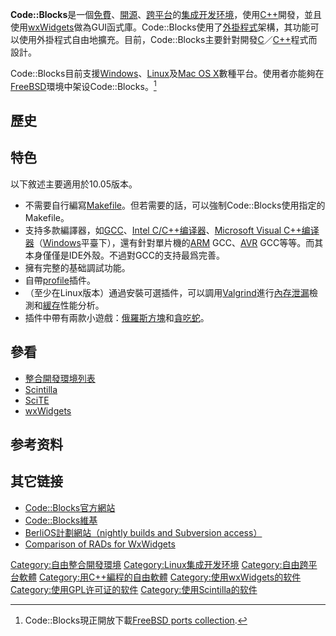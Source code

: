 {{NoteTA|G1=IT|G2=FL}}
{{Infobox_Software
| name = Code::Blocks
| logo = Code Blocks logo.jpg
| screenshot = File:Code blocks 16.01.png
| caption = Code::Blocks 16.01
| developer = The Code::Blocks team
| programming language = [[C++|C++]]、[[C语言|C]]
| latest release version = 20.03
| latest release date = {{release date and age|2020|03|19}}
| latest preview version = [http://forums.codeblocks.org/index.php?board=20.0 nightly builds]
| operating_system = [[跨平台|跨平台]]
| status = 活躍
| genre = [[集成开发环境|集成开发环境]]
| license = [[GNU通用公共许可证|GNU通用公共许可证]]
| website = http://www.codeblocks.org
}}

'''Code::Blocks'''是一個[[免費軟件|免費]]、[[開源軟件|開源]]、[[跨平台|跨平台]]的[[集成开发环境|集成开发环境]]，使用[[C++|C++]]開發，並且使用[[wxWidgets|wxWidgets]]做為GUI函式庫。Code::Blocks使用了[[外掛程式|外掛程式]]架構，其功能可以使用外掛程式自由地擴充。目前，Code::Blocks主要針對開發[[C語言|C]]／[[C++|C++]]程式而設計。

Code::Blocks目前支援[[Microsoft_Windows|Windows]]、[[Linux|Linux]]及[[Mac_OS_X|Mac OS X]]數種平台。使用者亦能夠在[[FreeBSD|FreeBSD]]環境中架设Code::Blocks。<ref>Code::Blocks現正開放下載[ftp://ftp.freebsd.org/pub/FreeBSD/ports/i386/packages-7.0-release/Latest/ FreeBSD ports collection]{{dead link|date=2017年11月 |bot=InternetArchiveBot |fix-attempted=yes }}.</ref>

== 歷史 ==

== 特色 ==
以下敘述主要適用於10.05版本。
* 不需要自行編寫[[Makefile|Makefile]]。但若需要的話，可以強制Code::Blocks使用指定的Makefile。
* 支持多款編譯器，如[[GCC|GCC]]、[[Intel_C++_Compiler|Intel C/C++编译器]]、[[Microsoft_Visual_C++|Microsoft Visual C++编译器]]（[[Windows|Windows]]平臺下），還有針對單片機的[[ARM架構|ARM]] GCC、[[AVR|AVR]] GCC等等。而其本身僅僅是IDE外殼。不過對GCC的支持最爲完善。
* 擁有完整的基础調試功能。
* 自帶[[性能分析|profile]]插件。
* （至少在Linux版本）通過安裝可選插件，可以調用[[Valgrind|Valgrind]]進行[[內存泄漏|內存泄漏]]檢測和[[高速缓存|緩存]]性能分析。
* 插件中帶有兩款小遊戲：[[俄羅斯方塊|俄羅斯方塊]]和[[貪吃蛇|貪吃蛇]]。

== 參看 ==
{{portal|自由軟體}}
* [[整合開發環境列表|整合開發環境列表]]
* [[Scintilla_(editing_component)|Scintilla]]
* [[SciTE|SciTE]]
* [[wxWidgets|wxWidgets]]

==参考资料==
{{Reflist}}

== 其它链接 ==
* [http://www.codeblocks.org/ Code::Blocks官方網站]{{Wayback|url=http://www.codeblocks.org/ |date=20130129053105 }}
* [http://wiki.codeblocks.org/ Code::Blocks維基]{{Wayback|url=http://wiki.codeblocks.org/ |date=20080820182443 }}
* [https://web.archive.org/web/20081110235646/http://developer.berlios.de/projects/codeblocks BerliOS計劃網站（nightly builds and Subversion access）]
* [http://wiki.codeblocks.org/index.php?title=Comparison_of_wxSmith_features Comparison of RADs for WxWidgets]{{Wayback|url=http://wiki.codeblocks.org/index.php?title=Comparison_of_wxSmith_features |date=20090119000632 }}

{{Integrated development environments for C and C++}}
{{集成开发环境}}
[[Category:自由整合開發環境|Category:自由整合開發環境]]
[[Category:Linux集成开发环境|Category:Linux集成开发环境]]
[[Category:自由跨平台軟體|Category:自由跨平台軟體]]
[[Category:用C++編程的自由軟體|Category:用C++編程的自由軟體]]
[[Category:使用wxWidgets的软件|Category:使用wxWidgets的软件]]
[[Category:使用GPL许可证的软件|Category:使用GPL许可证的软件]]
[[Category:使用Scintilla的软件|Category:使用Scintilla的软件]]